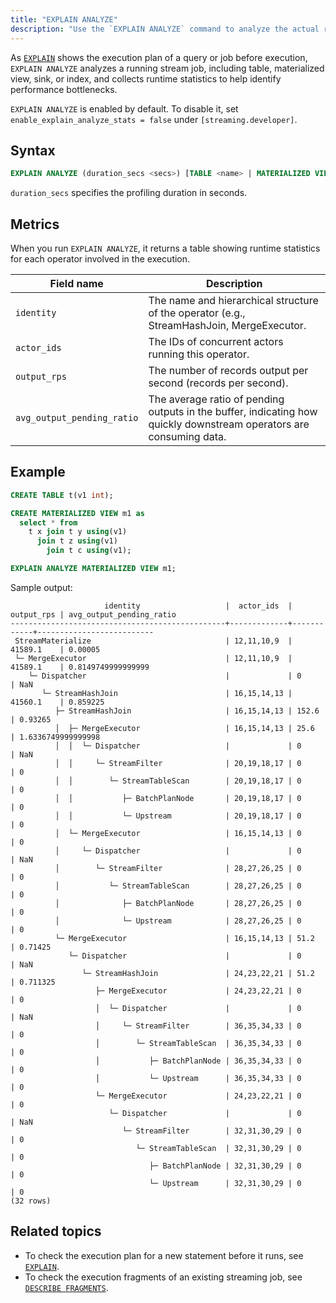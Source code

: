 ```yaml
---
title: "EXPLAIN ANALYZE"
description: "Use the `EXPLAIN ANALYZE` command to analyze the actual runtime performance of a streaming job."
---
```


As [`EXPLAIN`](/sql/commands/sql-explain) shows the execution plan of a query or job before execution, `EXPLAIN ANALYZE` analyzes a running stream job, including table, materialized view, sink, or index, and collects runtime statistics to help identify performance bottlenecks.

`EXPLAIN ANALYZE` is enabled by default. To disable it, set `enable_explain_analyze_stats = false` under `[streaming.developer]`.

## Syntax

```sql
EXPLAIN ANALYZE (duration_secs <secs>) [TABLE <name> | MATERIALIZED VIEW <name> | SINK <name> | INDEX <name> | ID <job_id>]
```

`duration_secs` specifies the profiling duration in seconds.


## Metrics

When you run `EXPLAIN ANALYZE`, it returns a table showing runtime statistics for each operator involved in the execution. 

| Field name                 | Description                                                                 |
|---------------------------|-----------------------------------------------------------------------------|
| `identity`                | The name and hierarchical structure of the operator (e.g., StreamHashJoin, MergeExecutor. |
| `actor_ids`               | The IDs of concurrent actors running this operator.                         |
| `output_rps`              | The number of records output per second (records per second).               |
| `avg_output_pending_ratio`| The average ratio of pending outputs in the buffer, indicating how quickly downstream operators are consuming data. |


## Example

```sql 
CREATE TABLE t(v1 int);

CREATE MATERIALIZED VIEW m1 as 
  select * from 
    t x join t y using(v1)
      join t z using(v1) 
        join t c using(v1);

EXPLAIN ANALYZE MATERIALIZED VIEW m1;
```

Sample output:

```
                     identity                   |  actor_ids  | output_rps | avg_output_pending_ratio
------------------------------------------------+-------------+------------+--------------------------
 StreamMaterialize                              | 12,11,10,9  | 41589.1    | 0.00005
 └─ MergeExecutor                               | 12,11,10,9  | 41589.1    | 0.8149749999999999
    └─ Dispatcher                               |             | 0          | NaN
       └─ StreamHashJoin                        | 16,15,14,13 | 41560.1    | 0.859225
          ├─ StreamHashJoin                     | 16,15,14,13 | 152.6      | 0.93265
          │  ├─ MergeExecutor                   | 16,15,14,13 | 25.6       | 1.6336749999999998
          │  │  └─ Dispatcher                   |             | 0          | NaN
          │  │     └─ StreamFilter              | 20,19,18,17 | 0          | 0
          │  │        └─ StreamTableScan        | 20,19,18,17 | 0          | 0
          │  │           ├─ BatchPlanNode       | 20,19,18,17 | 0          | 0
          │  │           └─ Upstream            | 20,19,18,17 | 0          | 0
          │  └─ MergeExecutor                   | 16,15,14,13 | 0          | 0
          │     └─ Dispatcher                   |             | 0          | NaN
          │        └─ StreamFilter              | 28,27,26,25 | 0          | 0
          │           └─ StreamTableScan        | 28,27,26,25 | 0          | 0
          │              ├─ BatchPlanNode       | 28,27,26,25 | 0          | 0
          │              └─ Upstream            | 28,27,26,25 | 0          | 0
          └─ MergeExecutor                      | 16,15,14,13 | 51.2       | 0.71425
             └─ Dispatcher                      |             | 0          | NaN
                └─ StreamHashJoin               | 24,23,22,21 | 51.2       | 0.711325
                   ├─ MergeExecutor             | 24,23,22,21 | 0          | 0
                   │  └─ Dispatcher             |             | 0          | NaN
                   │     └─ StreamFilter        | 36,35,34,33 | 0          | 0
                   │        └─ StreamTableScan  | 36,35,34,33 | 0          | 0
                   │           ├─ BatchPlanNode | 36,35,34,33 | 0          | 0
                   │           └─ Upstream      | 36,35,34,33 | 0          | 0
                   └─ MergeExecutor             | 24,23,22,21 | 0          | 0
                      └─ Dispatcher             |             | 0          | NaN
                         └─ StreamFilter        | 32,31,30,29 | 0          | 0
                            └─ StreamTableScan  | 32,31,30,29 | 0          | 0
                               ├─ BatchPlanNode | 32,31,30,29 | 0          | 0
                               └─ Upstream      | 32,31,30,29 | 0          | 0
(32 rows)
```

## Related topics

- To check the execution plan for a new statement before it runs, see [`EXPLAIN`](/sql/commands/sql-explain).
- To check the execution fragments of an existing streaming job, see [`DESCRIBE FRAGMENTS`](/sql/commands/sql-describe#describe-fragments).

